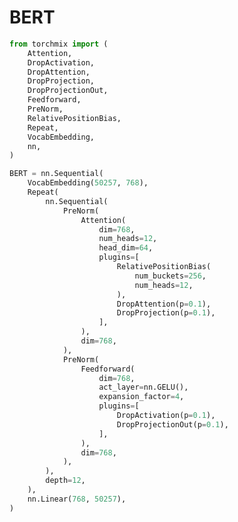 # BERT

```python copy
from torchmix import (
    Attention,
    DropActivation,
    DropAttention,
    DropProjection,
    DropProjectionOut,
    Feedforward,
    PreNorm,
    RelativePositionBias,
    Repeat,
    VocabEmbedding,
    nn,
)

BERT = nn.Sequential(
    VocabEmbedding(50257, 768),
    Repeat(
        nn.Sequential(
            PreNorm(
                Attention(
                    dim=768,
                    num_heads=12,
                    head_dim=64,
                    plugins=[
                        RelativePositionBias(
                            num_buckets=256,
                            num_heads=12,
                        ),
                        DropAttention(p=0.1),
                        DropProjection(p=0.1),
                    ],
                ),
                dim=768,
            ),
            PreNorm(
                Feedforward(
                    dim=768,
                    act_layer=nn.GELU(),
                    expansion_factor=4,
                    plugins=[
                        DropActivation(p=0.1),
                        DropProjectionOut(p=0.1),
                    ],
                ),
                dim=768,
            ),
        ),
        depth=12,
    ),
    nn.Linear(768, 50257),
)
```
